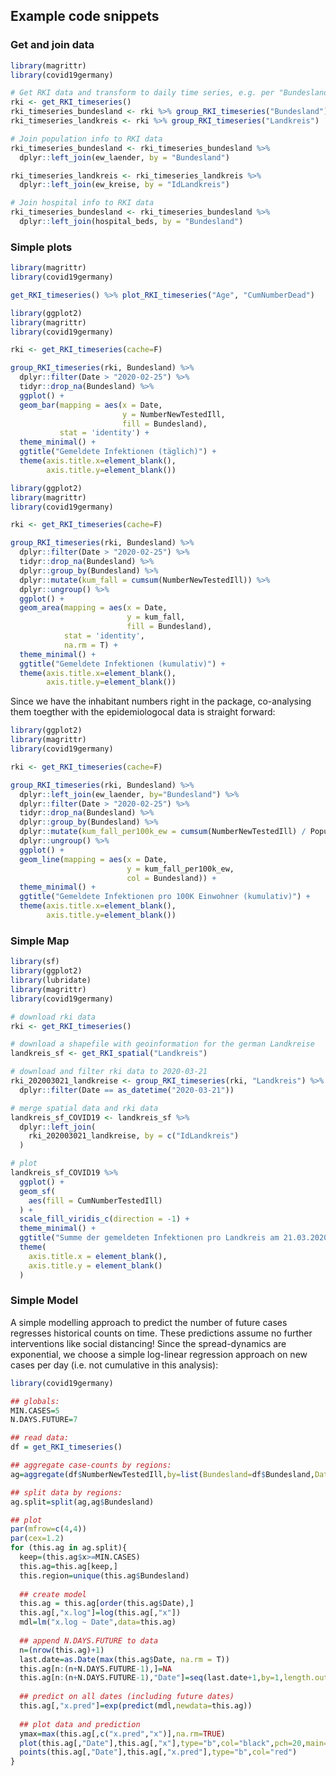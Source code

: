 ## Example code snippets

### Get and join data

```r
library(magrittr)
library(covid19germany)

# Get RKI data and transform to daily time series, e.g. per "Bundesland" and "Landkreis"
rki <- get_RKI_timeseries()
rki_timeseries_bundesland <- rki %>% group_RKI_timeseries("Bundesland")
rki_timeseries_landkreis <- rki %>% group_RKI_timeseries("Landkreis")

# Join population info to RKI data
rki_timeseries_bundesland <- rki_timeseries_bundesland %>%
  dplyr::left_join(ew_laender, by = "Bundesland")

rki_timeseries_landkreis <- rki_timeseries_landkreis %>%
  dplyr::left_join(ew_kreise, by = "IdLandkreis")

# Join hospital info to RKI data
rki_timeseries_bundesland <- rki_timeseries_bundesland %>%
  dplyr::left_join(hospital_beds, by = "Bundesland")
```

### Simple plots

```r
library(magrittr)
library(covid19germany)

get_RKI_timeseries() %>% plot_RKI_timeseries("Age", "CumNumberDead")
```

```r
library(ggplot2)
library(magrittr)
library(covid19germany)

rki <- get_RKI_timeseries(cache=F)

group_RKI_timeseries(rki, Bundesland) %>%
  dplyr::filter(Date > "2020-02-25") %>%
  tidyr::drop_na(Bundesland) %>%
  ggplot() +
  geom_bar(mapping = aes(x = Date,
                         y = NumberNewTestedIll,
                         fill = Bundesland),
           stat = 'identity') +
  theme_minimal() +
  ggtitle("Gemeldete Infektionen (täglich)") +
  theme(axis.title.x=element_blank(),
        axis.title.y=element_blank())
```

```r
library(ggplot2)
library(magrittr)
library(covid19germany)

rki <- get_RKI_timeseries(cache=F)

group_RKI_timeseries(rki, Bundesland) %>%
  dplyr::filter(Date > "2020-02-25") %>%
  tidyr::drop_na(Bundesland) %>%
  dplyr::group_by(Bundesland) %>%
  dplyr::mutate(kum_fall = cumsum(NumberNewTestedIll)) %>%
  dplyr::ungroup() %>%
  ggplot() +
  geom_area(mapping = aes(x = Date,
                          y = kum_fall,
                          fill = Bundesland),
            stat = 'identity',
            na.rm = T) +
  theme_minimal() +
  ggtitle("Gemeldete Infektionen (kumulativ)") +
  theme(axis.title.x=element_blank(),
        axis.title.y=element_blank())
```

Since we have the inhabitant numbers right in the package, co-analysing them toegther with the epidemiologocal data is straight forward:
  
```r
library(ggplot2)
library(magrittr)
library(covid19germany)

rki <- get_RKI_timeseries(cache=F)

group_RKI_timeseries(rki, Bundesland) %>%
  dplyr::left_join(ew_laender, by="Bundesland") %>%
  dplyr::filter(Date > "2020-02-25") %>%
  tidyr::drop_na(Bundesland) %>%
  dplyr::group_by(Bundesland) %>%
  dplyr::mutate(kum_fall_per100k_ew = cumsum(NumberNewTestedIll) / PopulationTotal) %>%
  dplyr::ungroup() %>%
  ggplot() +
  geom_line(mapping = aes(x = Date,
                          y = kum_fall_per100k_ew,
                          col = Bundesland)) +
  theme_minimal() +
  ggtitle("Gemeldete Infektionen pro 100K Einwohner (kumulativ)") +
  theme(axis.title.x=element_blank(),
        axis.title.y=element_blank())
```

### Simple Map

```r
library(sf)
library(ggplot2)
library(lubridate)
library(magrittr)
library(covid19germany)

# download rki data
rki <- get_RKI_timeseries()

# download a shapefile with geoinformation for the german Landkreise
landkreis_sf <- get_RKI_spatial("Landkreis")

# download and filter rki data to 2020-03-21
rki_202003021_landkreise <- group_RKI_timeseries(rki, "Landkreis") %>% 
  dplyr::filter(Date == as_datetime("2020-03-21"))

# merge spatial data and rki data
landkreis_sf_COVID19 <- landkreis_sf %>%
  dplyr::left_join(
    rki_202003021_landkreise, by = c("IdLandkreis")
  )

# plot
landkreis_sf_COVID19 %>%
  ggplot() +
  geom_sf(
    aes(fill = CumNumberTestedIll)
  ) +
  scale_fill_viridis_c(direction = -1) +
  theme_minimal() +
  ggtitle("Summe der gemeldeten Infektionen pro Landkreis am 21.03.2020") +
  theme(
    axis.title.x = element_blank(),
    axis.title.y = element_blank()
  )
```

### Simple Model

A simple modelling approach to predict the number of future cases regresses historical counts on time. These predictions assume no further interventions like social distancing! Since the spread-dynamics are exponential, we choose a simple log-linear regression approach on new cases per day (i.e. not cumulative in this analysis): 
  
```r
library(covid19germany)

## globals:
MIN.CASES=5
N.DAYS.FUTURE=7

## read data:
df = get_RKI_timeseries()

## aggregate case-counts by regions:
ag=aggregate(df$NumberNewTestedIll,by=list(Bundesland=df$Bundesland,Date=df$Date),sum)

## split data by regions:
ag.split=split(ag,ag$Bundesland)

## plot
par(mfrow=c(4,4))
par(cex=1.2)
for (this.ag in ag.split){
  keep=(this.ag$x>=MIN.CASES)
  this.ag=this.ag[keep,]
  this.region=unique(this.ag$Bundesland)
  
  ## create model
  this.ag = this.ag[order(this.ag$Date),]
  this.ag[,"x.log"]=log(this.ag[,"x"])
  mdl=lm("x.log ~ Date",data=this.ag)
  
  ## append N.DAYS.FUTURE to data
  n=(nrow(this.ag)+1)
  last.date=as.Date(max(this.ag$Date, na.rm = T))
  this.ag[n:(n+N.DAYS.FUTURE-1),]=NA
  this.ag[n:(n+N.DAYS.FUTURE-1),"Date"]=seq(last.date+1,by=1,length.out=N.DAYS.FUTURE)
  
  ## predict on all dates (including future dates)
  this.ag[,"x.pred"]=exp(predict(mdl,newdata=this.ag))
  
  ## plot data and prediction
  ymax=max(this.ag[,c("x.pred","x")],na.rm=TRUE)
  plot(this.ag[,"Date"],this.ag[,"x"],type="b",col="black",pch=20,main=this.region,xlab="date",ylab="cases",ylim=c(0,ymax))
  points(this.ag[,"Date"],this.ag[,"x.pred"],type="b",col="red")
}
```
